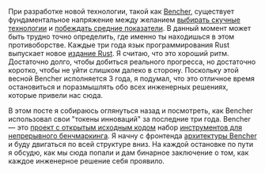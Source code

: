 При разработке новой технологии, такой как [Bencher][bencher],
существует фундаментальное напряжение между желанием [выбирать скучные технологии][choose boring technology]
и [побеждать средние показатели][beating the averages].
В данный момент может быть трудно точно определить, где именно ты находишься в этом противоборстве.
Каждые три года язык программирования Rust выпускает новое [издание Rust][rust editions].
Я считаю, что это хороший ритм.
Достаточно долго, чтобы добиться реального прогресса,
но достаточно коротко, чтобы не уйти слишком далеко в сторону.
Поскольку этой весной Bencher исполняется 3 года,
я подумал, что это отличное время остановиться и поразмышлять обо всех инженерных решениях, которые привели нас сюда.

В этом посте я собираюсь оглянуться назад и посмотреть, как Bencher использовал свои "токены инноваций" за последние три года.
Bencher — это [проект с открытым исходным кодом][github bencher] набор [инструментов для непрерывного бенчмаркинга][continuous benchmarking].
Я начну с фронтенда [архитектуры Bencher][architecture] и буду двигаться по всей структуре вниз.
На каждой остановке по пути я обсудю, как мы сюда попали
и дам бинарное заключение о том, как каждое инженерное решение себя проявило.

[bencher]: https://bencher.dev
[choose boring technology]: https://mcfunley.com/choose-boring-technology
[beating the averages]: https://paulgraham.com/avg.html
[rust editions]: https://doc.rust-lang.org/edition-guide/editions/
[github bencher]: https://github.com/bencherdev/bencher
[continuous benchmarking]: /ru/docs/explanation/continuous-benchmarking/
[architecture]: /ru/docs/reference/architecture/